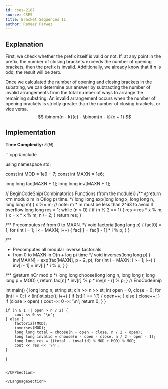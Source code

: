 ```yaml
---
id: cses-2187
source: CSES
title: Bracket Sequences II
author: Rameez Parwez
---
```


## Explanation

First, we check whether the prefix itself is valid or not. If, at any point in the prefix, the number of closing
brackets exceeds the number of opening brackets, then the prefix is invalid. Additionally, we already know
that if $n$ is odd, the result will be zero.

Once we calculated the number of opening and closing brackets in the substring, we can determine our answer by subtracting the number of invalid arrangements from the total number of ways to arrange the remaining substring. An invalid arrangement occurs when the number of opening brackets is strictly greater than the number of closing brackets, or vice versa.
$$
\binom{n - k}{c} - \binom{n - k}{c + 1}
$$

## Implementation

**Time Complexity:** $\mathcal{O} (N)$

<LanguageSection>

<CPPSection>
```cpp
#include <iostream>

using namespace std;

const int MOD = 1e9 + 7;
const int MAXN = 1e6;

long long fac[MAXN + 1];
long long inv[MAXN + 1];

// BeginCodeSnip{Combinatorics Functions (from the module)}
/** @return x^n modulo m in O(log p) time. */
long long exp(long long x, long long n, long long m) {
	x %= m;  // note: m * m must be less than 2^63 to avoid ll overflow
	long long res = 1;
	while (n > 0) {
		if (n % 2 == 1) { res = res * x % m; }
		x = x * x % m;
		n /= 2;
	}
	return res;
}

/** Precomputes n! from 0 to MAXN. */
void factorial(long long p) {
	fac[0] = 1;
	for (int i = 1; i <= MAXN; i++) { fac[i] = fac[i - 1] * i % p; }
}

/**
 * Precomputes all modular inverse factorials
 * from 0 to MAXN in O(n + log p) time
 */
void inverses(long long p) {
	inv[MAXN] = exp(fac[MAXN], p - 2, p);
	for (int i = MAXN; i >= 1; i--) { inv[i - 1] = inv[i] * i % p; }
}

/** @return nCr mod p */
long long choose(long long n, long long r, long long p = MOD) {
	return fac[n] * inv[r] % p * inv[n - r] % p;
}
// EndCodeSnip

int main() {
	long long n;
	string st;
	cin >> n >> st;
	int open = 0, close = 0;
	for (int i = 0; i < (int)st.size(); i++) {
		if (st[i] == '(') {
			open++;
		} else {
			close++;
		}
		if (close > open) {
			cout << 0 << '\n';
			return 0;
		}
	}

	if (n & 1 || open > n / 2) {
		cout << 0 << '\n';
	} else {
		factorial(MOD);
		inverses(MOD);
		long long total = choose(n - open - close, n / 2 - open);
		long long invalid = choose(n - open - close, n / 2 - open - 1);
		long long res = ((total - invalid) % MOD + MOD) % MOD;
		cout << res << '\n';
	}
}
```

</CPPSection>

</LanguageSection>
